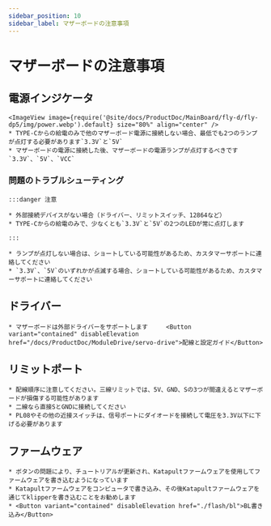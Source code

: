 ```yaml
---
sidebar_position: 10
sidebar_label: マザーボードの注意事項
---
```






# マザーボードの注意事項

## 電源インジケータ
    <ImageView image={require('@site/docs/ProductDoc/MainBoard/fly-d/fly-dp5/img/power.webp').default} size="80%" align="center" />
    * TYPE-Cからの給電のみで他のマザーボード電源に接続しない場合、最低でも2つのランプが点灯する必要があります`3.3V`と`5V`
    * マザーボードの電源に接続した後、マザーボードの電源ランプが点灯するべきです`3.3V`、`5V`、`VCC`

### 問題のトラブルシューティング


    :::danger 注意

    * 外部接続デバイスがない場合（ドライバー、リミットスイッチ、12864など）
    * TYPE-Cからの給電のみで、少なくとも`3.3V`と`5V`の2つのLEDが常に点灯します

    :::

    * ランプが点灯しない場合は、ショートしている可能性があるため、カスタマーサポートに連絡してください
    * `3.3V`、`5V`のいずれかが点滅する場合、ショートしている可能性があるため、カスタマーサポートに連絡してください

## ドライバー

    * マザーボードは外部ドライバーをサポートします     <Button variant="contained" disableElevation href="/docs/ProductDoc/ModuleDrive/servo-drive">配線と設定ガイド</Button>

## リミットポート

    * 配線順序に注意してください。三線リミットでは、5V、GND、Sの3つが間違えるとマザーボードが損傷する可能性があります
    * 二線なら直接SとGNDに接続してください
    * PL08やその他の近接スイッチは、信号ポートにダイオードを接続して電圧を3.3V以下に下げる必要があります

## ファームウェア

    * ボタンの問題により、チュートリアルが更新され、Katapultファームウェアを使用してファームウェアを書き込むようになっています
    * Katapultファームウェアをコンピュータで書き込み、その後Katapultファームウェアを通じてklipperを書き込むことをお勧めします
    * <Button variant="contained" disableElevation href="./flash/bl">BL書き込み</Button>